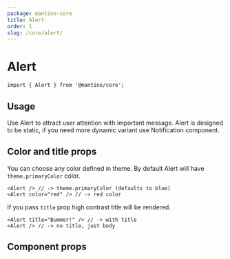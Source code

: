 ```yaml
---
package: mantine-core
title: Alert
order: 1
slug: /core/alert/
---
```



# Alert

<PageHeader
  source="mantine-core/src/Alert/Alert.tsx"
  docs="core/Alert.mdx"
  package="@mantine/core"
/>

```tsx
import { Alert } from '@mantine/core';
```

## Usage

Use Alert to attract user attention with important message.
Alert is designed to be static, if you need more dynamic variant use <GatsbyLink to="/core/notification">Notification</GatsbyLink> component.

<AlertBaseDemo />

## Color and title props

You can choose any color defined in <GatsbyLink to="/page/theming">theme</GatsbyLink>. By default Alert will have `theme.primaryColor` color.

```tsx
<Alert /> // -> theme.primaryColor (defaults to blue)
<Alert color="red" /> // -> red color
```

If you pass `title` prop high contrast title will be rendered.

```tsx
<Alert title="Bummer!" /> // -> with title
<Alert /> // -> no title, just body
```

<AlertConfigurator />

## Component props

<PropsTable component="Alert" />
